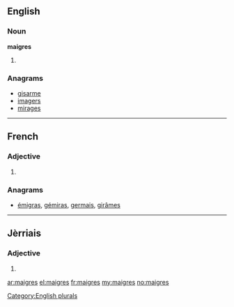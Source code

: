 ==English==

===Noun===
'''maigres'''

# {{plural of|maigre}}

===Anagrams===
* [[gisarme#English|gisarme]]
* [[imagers#English|imagers]]
* [[mirages#English|mirages]]

[[Category:English plurals]]

----

==French==

===Adjective===
{{fr-adj-form|m|f|p}}

# {{form of|plural|maigre|lang=fr}}

===Anagrams===
* [[émigras#French|émigras]], [[gémiras#French|gémiras]], [[germais#French|germais]], [[girâmes#French|girâmes]]

----

==Jèrriais==

===Adjective===
{{roa-jer-adj-form|m|f|p}}

# {{form of|plural form|maigre|lang=roa-jer}}

[[ar:maigres]]
[[el:maigres]]
[[fr:maigres]]
[[my:maigres]]
[[no:maigres]]